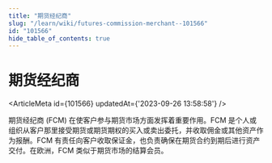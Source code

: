 ```yaml
---
title: "期货经纪商"
slug: "/learn/wiki/futures-commission-merchant--101566"
id: "101566"
hide_table_of_contents: true
---
```



# 期货经纪商

<ArticleMeta id={101566} updatedAt={'2023-09-26 13:58:58'} />
<div className='border-solid border-b border-t-0 my-4 border-[var(--ifm-color-gray-300)]' />

期货经纪商 (FCM) 在使客户参与期货市场方面发挥着重要作用。FCM 是个人或组织从客户那里接受期货或期货期权的买入或卖出委托，并收取佣金或其他资产作为报酬。FCM 有责任向客户收取保证金，也负责确保在期货合约到期后进行资产交付。在欧洲，FCM 类似于期货市场的结算会员。
